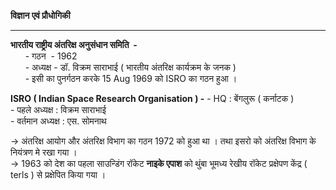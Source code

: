 **विज्ञान एवं प्रौधोगिकी** 

---

**भारतीय राष्ट्रीय अंतरिक्ष अनुसंधान समिति  -**   
      - गठन  - 1962   
      - अध्यक्ष - डॉ. विक्रम साराभाई ( भारतीय अंतरिक्ष कार्यक्रम के जनक )  
      - इसी का पुनर्गठन करके 15 Aug 1969 को ISRO का गठन हुआ ।    
  
**ISRO ( Indian Space Research Organisation ) -** \- HQ : बेंगलुरू ( कर्नाटक )  
\- पहले अध्यक्ष : विक्रम साराभाई   
\- वर्तमान अध्यक्ष : एस. सोमनाथ   
  
\-> अंतरिक्ष आयोग और अंतरिक्ष विभाग का गठन 1972 को हुआ था । तथा इसरो को अंतरिक्ष विभाग के नियंत्रण मे रखा गया ।   
\-> 1963 को देश का पहला साउन्डिंग रॉकेट **नाइके एपाश** को थुंबा भूमध्य रेखीय रॉकेट प्रक्षेपण केंद्र ( terls ) से प्रक्षेपित किया गया ।